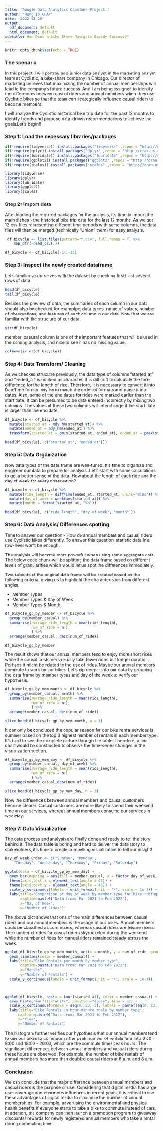 ---
title: 'Google Data Analytics Capstone Project:'
author: "Hung Ip CHAN"
date: '2022-03-28'
output:
  pdf_document: default
  html_document: default
subtitle: How Does a Bike-Share Navigate Speedy Success?"
---

```{r setup, include=FALSE}
knitr::opts_chunk$set(echo = TRUE)
```


### The scenario

In this project, I will portray as a junior data analyst in the marketing analyst team at Cyclistic, a bike-share company in Chicago. Our director of marketing believes that maximizing the number of annual memberships will lead to the company's future success. And I am being assigned to identify the differences between casual riders and annual members when they use Cyclistic bikes so that the team can strategically influence causal riders to become members.

 I will analyze the Cyclistic historical bike trip data for the past 12 months to identify trends and propose data-driven recommendations to achieve the goals.Let's begin!!
 

### Step 1: Load the necessary libraries/packages

```{r load_packages, results='hide', message=FALSE}
if(!require(tidyverse)) install.packages("tidyverse" ,repos = "http://cran.us.r-project.org")
if(!require(dplyr)) install.packages("dplyr" ,repos = "http://cran.us.r-project.org")
if(!require(lubridate)) install.packages("lubridate" ,repos = "http://cran.us.r-project.org")
if(!require(ggplot2)) install.packages("ggplot2" ,repos = "http://cran.us.r-project.org")
if(!require(scales)) install.packages("scales" ,repos = "http://cran.us.r-project.org")

library(tidyverse)
library(dplyr)
library(lubridate)
library(ggplot2)
library(scales)
```

### Step 2: Import data

After loading the required packages for the analysis, it's time to import the main dishes - the historical bike trip data for the last 12 months. As we got 12 csv files representing different time periods with same columns, the data files will then be merged (technically "Union" them) for easy analysis.


```{r import_data, results=FALSE, message=FALSE}
 df_bicycle <- list.files(pattern="*.csv", full.names = T) %>% 
    map_dfr(~read_csv(.))
```

```{r drop_unneccsary_data, include=FALSE}
df_bicycle <- df_bicycle[-14:-15]
```

### Step 3: Inspect the newly created dataframe

Let's familiarize ourselves with the dataset by checking first/ last several rows of data.

```{r preview_data, echo=TRUE}
head(df_bicycle)
tail(df_bicycle)
```


Besides the preview of data, the summaries of each column in our data should also be checked,for examplpe, data types, range of values, number of observations, and features of each column in our data. Now that we are familiar with the structure of our data.

```{r summary_data, echo=TRUE}
str(df_bicycle)
```


member_casusal column is one of the important features that will be used in the coming analysis, and nice to see it has no missing value.
```{r check_null, echo=TRUE}
colSums(is.na(df_bicycle))
```

### Step 4: Data Transform/ Cleaning

As we checked strucutre previously, the data type of columns "started_at" and "ended_at" is marked as character. It is difficult to calculate the time difference for the length of ride. 
Therefore, it is necessary to convert it into DateTime format. `mdy_hm` to match the order of formats and parse it into dates. 
Also, some of the end dates for rides were marked earlier than the start date. It can be presumed to be data entered incorrectly by mixing two columns. The values of these two columns will interchange if the start date is larger than the end date.

```{r transform_datatype, echo=TRUE}
df_bicycle <- df_bicycle %>%
  mutate(started_at = mdy_hm(started_at)) %>%
  mutate(ended_at = mdy_hm(ended_at)) %>%
  transform(started_at = pmin(started_at, ended_at), ended_at = pmax(started_at, ended_at))
  
head(df_bicycle[, c("started_at", "ended_at")])
```

### Step 5: Data Organization

Now data types of the data frame are well-tuned. It's time to organize and engineer our data to prepare for analysis. Let's start with some calculations to get a better sense of the data. How about the length of each ride and the day of week for every observation?

```{r mutate_columns, echo=TRUE}
df_bicycle <- df_bicycle %>%
  mutate(ride_length = difftime(ended_at, started_at, units="mins")) %>%
  mutate(day_of_week = weekdays(started_at)) %>%
  mutate(month = format(started_at, "%b"))

head(df_bicycle[, c("ride_length", "day_of_week", "month")])
```

### Step 6: Data Analysis/ Differences spotting

Time to answer our question - How do annual members and casual riders use Cyclistic bikes differently. To answer this question, statistic data in a row-level won't be enough. 

The analysis will become more powerful when using some aggregate data. The below code chunk will be splitting the data frame based on different levels of granularities which would let us spot the differences immediately. 

Two subsets of the original data frame will be created based on the following criteria, giving us to highlight the characteristics from different angles.

* Member Types
* Member Types & Day of Week
* Member Types & Month

```{r group_data_by_member, echo=TRUE, message=FALSE}
df_bicycle_gp_by_member <- df_bicycle %>%
  group_by(member_casual) %>%
  summarise(average_ride_length = mean(ride_length),
            num_of_ride = n(),
            ) %>%
  arrange(member_casual, desc(num_of_ride))

df_bicycle_gp_by_member
```
The result shows that our annual members tend to enjoy more short rides while the causal customers usually take fewer rides but longer duration. Perhaps it might be related to the use of rides. Maybe our annual members commute to work by our bikes. Let's dip deeper into our data by grouping the data frame by member types and day of the week to verify our hypothesis.

```{r group_data_by_member_month, echo=TRUE, message=FALSE}
df_bicycle_gp_by_mem_month <- df_bicycle %>%
  group_by(member_casual, month) %>%
  summarise(average_ride_length = mean(ride_length),
            num_of_ride = n(),
            ) %>%
  arrange(member_casual, desc(num_of_ride))

slice_head(df_bicycle_gp_by_mem_month, n = 3)
```
It can only be concluded the popular season for our bike rental services is summer based on the top 3 highest number of rentals in each member type. It's hard to see the complete picture through the table. Therefore, a line chart would be constructed to observe the time-series changes in the visualization section.


```{r group_data_by_member_weekday, echo=TRUE, message=FALSE}
df_bicycle_gp_by_mem_day <- df_bicycle %>%
  group_by(member_casual, day_of_week) %>%
  summarise(average_ride_length = mean(ride_length),
            num_of_ride = n()
            ) %>%
  arrange(member_casual,desc(num_of_ride))

slice_head(df_bicycle_gp_by_mem_day, n = 3)
```
Now the differences between annual members and causal customers become clearer. Casual customers are more likely to spend their weekend time on our services, whereas annual members consume our services in weekday. 


### Step 7: Data Visualization

The data process and analysis are finally done and ready to tell the story behind it. The data table is boring and hard to deliver the data story to stakeholders, it's time to create compelling visualization to tell our insight!

```{r bar_chart_count_day_of_week, echo=TRUE, message=FALSE}
Day_of_week_Order <- c("Sunday", "Monday", 
    "Tuesday", "Wednesday", "Thursday", "Friday", "Saturday")

ggplot(data = df_bicycle_gp_by_mem_day) +
  geom_bar(mapping = aes(fill = member_casual, x = factor(day_of_week, levels = Day_of_week_Order), y = num_of_ride), stat="identity", position = "dodge") +
  theme(axis.text.x = element_text(angle = 45)) +
  theme(axis.text.y = element_text(angle = 45)) +
  scale_y_continuous(labels = unit_format(unit = "K", scale = 1e-3)) +
  labs(title="Comparison of day of week by member type for bike ridings",
       caption=paste0("Data from: Mar 2021 to Feb 2022"),
       x="Day of Week",
       y="Number of Rides")

```
The above plot shows that one of the main differences between casual riders and our annual members is the usage of our bikes. Annual members could be classified as commuters, whereas casual riders are leisure riders. The number of rides for casual riders skyrocketed during the weekend, while the number of rides for manual riders remained steady across the week.
 

```{r linechart_monthly_trend, echo=TRUE, message=FALSE}


ggplot(df_bicycle_gp_by_mem_month, aes(x = month, y = num_of_ride, group = member_casual)) +
  geom_line(aes(color = member_casual)) +
  labs(title="Bike Rentals per month by member type",
       caption=paste0("Data from: Mar 2021 to Feb 2022"),
       x="Months",
       y="Number of Rentals") +
  scale_y_continuous(labels = unit_format(unit = "K", scale = 1e-3))

 
```



```{r histogram_hour_timeseries, echo=TRUE, message=FALSE}

ggplot(df_bicycle, aes(x = hour(started_at), color = member_casual)) +
  geom_histogram(fill="white", position="dodge", bins = 12) +
  scale_x_continuous(breaks = seq(0, 23, 2), labels = paste(seq(0, 23, 2), "00", sep = ":")) +
  labs(title="Bike Rentals in hour-minute scale by member type",
      caption=paste0("Data from: Mar 2021 to Feb 2022"),
      x="Time",
      y="Number of Rentals") 

```
The histogram further verifies our hypothesis that our annual members tend to use our bikes to commute as the peak number of rentals falls into 6:00 - 8:00  and 18:00 - 20:00, which are the commute time/ peak hours. The significant differences between annual members and casual riders during these hours are observed. For example, the number of bike rentals of annual members has more than doubled causal riders at 6 a.m. and 8 a.m. 

### Conclusion
We can conclude that the major difference between annual members and casual riders is the purpose of use. Considering that digital media has large user coverage and enormous influences in recent years, it is critical to use these advantages of digital media to maximize the number of annual memberships. For example, advertising the environmental and physical health benefits if everyone starts to take a bike to commute instead of cars. In addition, the company can then launch a promotion program to giveaway discounts/ rewards for newly registered annual members who take a rental during commuting time.
